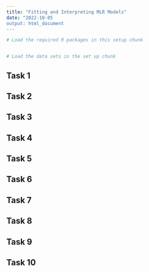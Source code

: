 ```yaml
---
title: "Fitting and Interpreting MLR Models"
date: "2022-10-05
output: html_document
---
```


```r
# Load the required R packages in this setup chunk


# Load the data sets in the set up chunk
```

## Task 1

## Task 2

## Task 3

## Task 4

## Task 5

## Task 6

## Task 7

## Task 8

## Task 9

## Task 10

